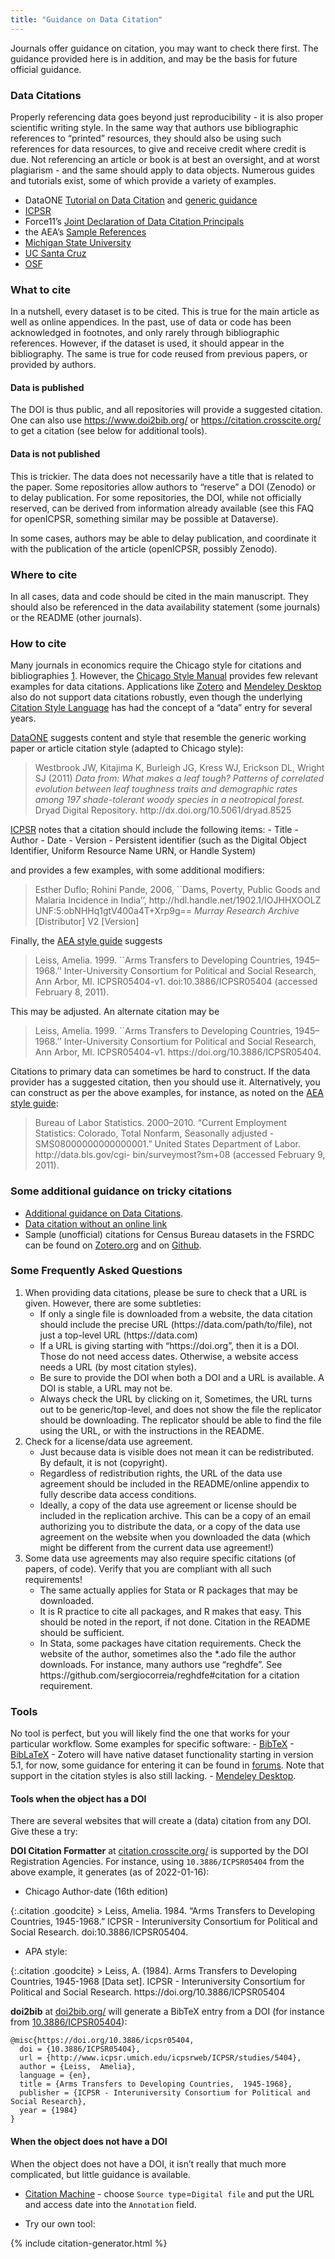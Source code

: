 ```yaml
---
title: "Guidance on Data Citation"
---
```


Journals offer guidance on citation, you may want to check there first. The guidance provided here is in addition, and may be the basis for future official guidance.

### Data Citations

Properly referencing data goes beyond just reproducibility - it is also proper scientific writing style. In the same way that authors use bibliographic references to "printed" resources, they should also be using such references for data resources, to give and receive credit where credit is due. Not referencing an article or book is at best an oversight, and at worst plagiarism - and the same should apply to data objects. Numerous guides and tutorials exist, some of which provide a variety of examples.

- DataONE [Tutorial on Data Citation](http://www.dataone.org/sites/all/documents/L09_DataCitation.pptx) and [generic guidance](https://www.dataone.org/citing-dataone)
- [ICPSR](https://www.icpsr.umich.edu/web/pages/datamanagement/citations.html)
-  Force11's [Joint Declaration of Data Citation Principals](https://doi.org/10.25490/a97f-egyk)
- the AEA's  [Sample References](https://www.aeaweb.org/journals/policies/sample-references)
- [Michigan State University](http://libguides.lib.msu.edu/c.php?g=96245&p=626239)
- [UC Santa Cruz](https://guides.library.ucsc.edu/citedata)
- [OSF](https://help.osf.io/hc/en-us/articles/360019931013-Create-DOIs)


### What to cite

In a nutshell, every dataset is to be cited. This is true for the main article as well as online appendices. In the past, use of data or code has been acknowledged in footnotes, and only rarely through bibliographic references. However,  if the dataset is used, it should appear in the bibliography. The same is true for code reused from previous papers, or provided by authors.

#### Data is published

The DOI is thus public, and all repositories will provide a suggested citation. One can also use [https://www.doi2bib.org/](https://www.doi2bib.org/) or [https://citation.crosscite.org/](https://citation.crosscite.org/) to get a citation (see below for additional tools).

####  Data is not published

This is trickier. The data does not necessarily have a title that is related to the paper. Some repositories allow authors to "reserve" a DOI (Zenodo) or to delay publication. For some repositories, the DOI, while not officially reserved, can be derived from information already available (see this FAQ for openICPSR, something similar may be possible at Dataverse).

In some cases, authors may be able to delay publication, and coordinate it with the publication of the article (openICPSR, possibly Zenodo).


### Where to cite

In all cases, data and code should be cited in the main manuscript. They should also be  referenced in the data availability statement (some journals) or the README (other journals). 

### How to cite

Many journals in economics require the Chicago style for citations and bibliographies [1](https://www.aeaweb.org/journals/policies/sample-references). However, the [Chicago Style Manual](https://www.chicagomanualofstyle.org/tools_citationguide/citation-guide-2.html)  provides few relevant examples for data citations. Applications like [Zotero](https://www.zotero.org/) and [Mendeley Desktop](https://www.mendeley.com/download-desktop/) also do not support data citations robustly, even though the underlying [Citation Style Language](https://citationstyles.org/) has had the concept of a "data" entry for several years.


[DataONE](https://www.dataone.org/citing-dataone) suggests content and style that resemble the generic working paper or article citation style (adapted to Chicago style):

> Westbrook JW, Kitajima K, Burleigh JG, Kress WJ, Erickson DL,
>    Wright SJ (2011) *Data from: What makes a leaf tough? Patterns of
>    correlated evolution between leaf toughness traits and demographic
>    rates among 197 shade-tolerant woody species in a neotropical forest.*
>    Dryad Digital Repository. http://dx.doi.org/10.5061/dryad.8525

[ICPSR](https://www.icpsr.umich.edu/icpsrweb/ICPSR/curation/citations.jsp) notes  that a citation should include the following items:
-   Title
-   Author
-   Date
-   Version
-   Persistent identifier (such as the Digital Object Identifier, Uniform Resource Name URN, or Handle System)

and provides a few examples, with some additional modifiers:

>    Esther Duflo; Rohini Pande, 2006, ``Dams, Poverty, Public Goods and
>    Malaria Incidence in India'', http://hdl.handle.net/1902.1/IOJHHXOOLZ
>    UNF:5:obNHHq1gtV400a4T+Xrp9g== *Murray Research Archive* [Distributor]
>    V2 [Version]

Finally, the [AEA style guide](https://www.aeaweb.org/journals/policies/sample-references)  suggests

>    Leiss, Amelia. 1999. ``Arms Transfers to Developing Countries, 1945--1968.''
>    Inter-University Consortium for Political and Social Research, Ann Arbor, MI.
>    ICPSR05404-v1. doi:10.3886/ICPSR05404 (accessed February 8, 2011).

This may be adjusted. An alternate citation may be

>    Leiss, Amelia. 1999. ``Arms Transfers to Developing Countries, 1945--1968.''
>    Inter-University Consortium for Political and Social Research, Ann Arbor, MI.
>    ICPSR05404-v1. https://doi.org/10.3886/ICPSR05404.

Citations to primary data can sometimes be hard to construct. If the data provider has a suggested citation, then you should use it. Alternatively, you can construct as per the above examples, for instance, as noted on the [AEA style guide](https://www.aeaweb.org/journals/policies/sample-references):

> Bureau of Labor Statistics. 2000–2010. “Current Employment Statistics: Colorado, Total Nonfarm, Seasonally adjusted - SMS08000000000000001.” United States Department of Labor. http://data.bls.gov/cgi- bin/surveymost?sm+08 (accessed February 9, 2011).



### Some additional guidance on tricky citations

- [Additional guidance on Data Citations](addtl-data-citation-guidance.md).
-  [Data citation without an online link](https://social-science-data-editors.github.io/guidance/FAQ.html#data-citation-without-online-link)
- Sample (unofficial) citations for Census Bureau datasets in the FSRDC can be found on [Zotero.org](https://www.zotero.org/groups/2245704/fsrdc/library) and on [Github](https://github.com/ncrncornell/cms-to-bib).

### Some Frequently Asked Questions

1. When providing data citations, please be sure to check that a URL is given. However, there are some subtleties:
   - If only a single file is downloaded from a website, the data citation should include the precise URL (https://data.com/path/to/file), not just a top-level URL (https://data.com)
   - If a URL is giving starting with "https://doi.org", then it is a DOI. Those do not need access dates. Otherwise, a website access needs a URL (by most citation styles).
   - Be sure to provide the DOI when both a DOI and a URL is available. A DOI is stable, a URL may not be.
   - Always check the URL by clicking on it,         Sometimes, the URL turns out to be generic/top-level, and does not show the file the replicator should be downloading. The replicator should be able to find the file using the URL, or with the instructions in the README.
2. Check for  a license/data use agreement. 
   - Just because data is visible does not mean it can be redistributed. By default, it is not (copyright). 
   - Regardless of redistribution rights, the  URL of the data use agreement should be included in the README/online appendix to fully describe data access conditions. 
   - Ideally,  a copy of the data use agreement or license should be included in the replication archive. This can be a copy of an email authorizing you to distribute the data, or a copy of the data use agreement on the website when you downloaded the data (which might be different from the current data use agreement!)
3. Some data use agreements may also require specific citations (of papers, of code). Verify that you are  compliant with all such requirements!
    - The same actually applies for Stata or R packages that may be downloaded.
    - It is R practice to cite all packages, and R makes that easy. This should be noted in the report, if not done. Citation in the README should be sufficient.
    - In Stata, some packages have citation requirements. Check the website of the author, sometimes also the *.ado file the author downloads. For instance, many authors use "reghdfe". See https://github.com/sergiocorreia/reghdfe#citation for a citation requirement.



### Tools

No tool is perfect, but you will likely find the one that works for your particular workflow. 
Some examples for specific software:
- [BibTeX](citations/guidance_data_citations.pdf)
- [BibLaTeX](citations/guidance_data_citations_biblatex.pdf)
- Zotero will have native dataset functionality starting in version 5.1, for now, some guidance for entering it can be found in [forums](https://forums.zotero.org/discussion/63616/new-citation-type-research-data-dataset). Note that support in the citation styles is also still lacking.
- [Mendeley Desktop](https://www.mendeley.com/download-desktop/).


#### Tools when the object has a DOI

There are several websites that will create a (data) citation from any DOI. Give these a try:

**DOI Citation Formatter** at [citation.crosscite.org/](https://citation.crosscite.org/) is supported by the DOI Registration Agencies. For instance, using `10.3886/ICPSR05404` from the above example, it generates (as of 2022-01-16):

- Chicago Author-date (16th edition)

{:.citation .goodcite}
> Leiss, Amelia. 1984. “Arms Transfers to Developing Countries, 1945-1968.” ICPSR - Interuniversity Consortium for Political and Social Research. doi:10.3886/ICPSR05404. 

- APA style:

{:.citation .goodcite}
> Leiss, A. (1984). Arms Transfers to Developing Countries, 1945-1968 [Data set]. ICPSR - Interuniversity Consortium for Political and Social Research. https://doi.org/10.3886/ICPSR05404 

**doi2bib** at [doi2bib.org/](https://www.doi2bib.org/) will generate a BibTeX entry from a DOI (for instance from [10.3886/ICPSR05404](https://www.doi2bib.org/bib/10.3886/ICPSR05404)):

```
@misc{https://doi.org/10.3886/icpsr05404,
  doi = {10.3886/ICPSR05404},
  url = {http://www.icpsr.umich.edu/icpsrweb/ICPSR/studies/5404},
  author = {Leiss,  Amelia},
  language = {en},
  title = {Arms Transfers to Developing Countries,  1945-1968},
  publisher = {ICPSR - Interuniversity Consortium for Political and Social Research},
  year = {1984}
}
```

#### When the object does not have a DOI

When the object does not have a DOI, it isn't really that much more complicated, but little guidance is available. 

- [Citation Machine](http://www.citationmachine.net/chicago-17-author-date/cite-a-digital/manual) - choose `Source type`=`Digital file` and put the URL and access date into the `Annotation` field.

- Try our own tool:

{% include citation-generator.html %}